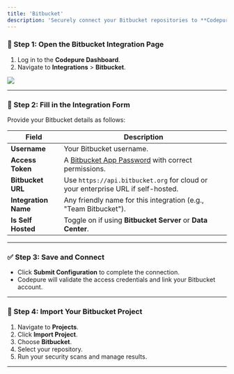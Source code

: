 ```yaml
---
title: 'Bitbucket'
description: 'Securely connect your Bitbucket repositories to **Codepure** to enable secure code scanning and project management.'
---
```


### 📍 Step 1: Open the Bitbucket Integration Page

1. Log in to the **Codepure Dashboard**.
2. Navigate to **Integrations** > **Bitbucket**.

<Frame>
  <img src="/assets/bitbucket_config.PNG" style={{ borderRadius: '0.5rem' }} />
</Frame>

---

### 📝 Step 2: Fill in the Integration Form

Provide your Bitbucket details as follows:

| Field                | Description                                                                                                 |
| -------------------- | ----------------------------------------------------------------------------------------------------------- |
| **Username**         | Your Bitbucket username.                                                                                    |
| **Access Token**     | A [Bitbucket App Password](https://bitbucket.org/account/settings/app-passwords/) with correct permissions. |
| **Bitbucket URL**    | Use `https://api.bitbucket.org` for cloud or your enterprise URL if self-hosted.                            |
| **Integration Name** | Any friendly name for this integration (e.g., "Team Bitbucket").                                            |
| **Is Self Hosted**   | Toggle on if using **Bitbucket Server** or **Data Center**.                                                 |

---

### ✅ Step 3: Save and Connect

* Click **Submit Configuration** to complete the connection.
* Codepure will validate the access credentials and link your Bitbucket account.

---

### 🚀 Step 4: Import Your Bitbucket Project

1. Navigate to **Projects**.
2. Click **Import Project**.
3. Choose **Bitbucket**.
4. Select your repository.
5. Run your security scans and manage results.

---
